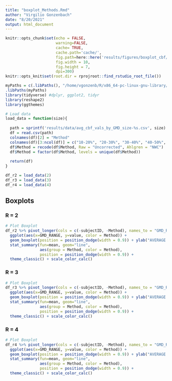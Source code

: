 ```yaml
---
title: "boxplot_Methods.Rmd"
author: "Virgilio Gonzenbach"
date: "8/20/2021"
output: html_document
---
```


```r
knitr::opts_chunk$set(echo = FALSE, 
                      warning=FALSE,
                      cache= TRUE, 
                      cache.path='cache/',
                      fig.path=here::here('results/figures/boxplot_cbf/'),
                      fig.width = 10, 
                      fig.height = 7, 
                      dpi=300)
knitr::opts_knit$set(root.dir = rprojroot::find_rstudio_root_file())
```



```r
myPaths = c(.libPaths(), "/home/vgonzenb/R/x86_64-pc-linux-gnu-library/4.0")
.libPaths(myPaths)
library(tidyverse) #dplyr, ggplot2, tidyr
library(reshape2)
library(ggthemes)

# Load data
load_data = function(size){
  
  path = sprintf('results/data/avg_cbf_vals_by_GMD_size-%s.csv', size)
  df = read.csv(path)
  colnames(df)[2] = "Method"
  colnames(df)[3:ncol(df)] = c("10-20%", "20-30%", "30-40%", "40-50%", "50-60%", "60-70%", "70-80%", "80-90%", "90-100%")
  df$Method = recode(df$Method, Raw = "Uncorrected", Ahlgren = "NWC")
  df$Method = factor(df$Method, levels = unique(df$Method))
  
  return(df)
}

df_r2 = load_data(2)
df_r3 = load_data(3)
df_r4 = load_data(4)
```

## Boxplots

### R = 2

```r
# Plot Boxplot
df_r2 %>% pivot_longer(cols = c(-subjectID, -Method), names_to = "GMD_RANGE") %>% 
  ggplot(aes(x=GMD_RANGE, y=value, color = Method)) + 
  geom_boxplot(position = position_dodge(width = 0.9)) + ylab("AVERAGE CBF") + xlab("GMD RANGE") + 
  stat_summary(fun=mean, geom="line", 
               aes(group = Method, color = Method),
               position = position_dodge(width = 0.9)) +
  theme_classic() + scale_color_calc()
```

### R = 3

```r
# Plot Boxplot
df_r3 %>% pivot_longer(cols = c(-subjectID, -Method), names_to = "GMD_RANGE") %>% 
  ggplot(aes(x=GMD_RANGE, y=value, color = Method)) + 
  geom_boxplot(position = position_dodge(width = 0.9)) + ylab("AVERAGE CBF") + xlab("GMD RANGE") + 
  stat_summary(fun=mean, geom="line", 
               aes(group = Method, color = Method),
               position = position_dodge(width = 0.9)) +
  theme_classic() + scale_color_calc()
```

### R = 4

```r
# Plot Boxplot
df_r4 %>% pivot_longer(cols = c(-subjectID, -Method), names_to = "GMD_RANGE") %>% 
  ggplot(aes(x=GMD_RANGE, y=value, color = Method)) + 
  geom_boxplot(position = position_dodge(width = 0.9)) + ylab("AVERAGE CBF") + xlab("GMD RANGE") + 
  stat_summary(fun=mean, geom="line", 
               aes(group = Method, color = Method),
               position = position_dodge(width = 0.9)) +
  theme_classic() + scale_color_calc()
```



